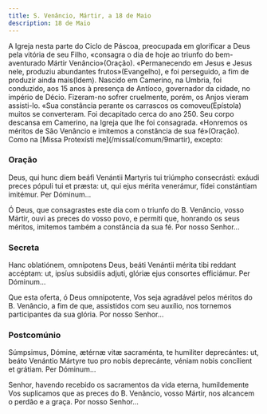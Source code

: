 ```yaml
---
title: S. Venâncio, Mártir, a 18 de Maio
description: 18 de Maio
---
```


<aside>
A Igreja nesta parte do Ciclo de Páscoa, preocupada em glorificar a Deus pela vitória de seu Filho, «consagra o dia de hoje ao triunfo do bem-aventurado Mártir Venâncio»(Oração). «Permanecendo em Jesus e Jesus nele, produziu abundantes frutos»(Evangelho), e foi perseguido, a fim de produzir ainda mais(Idem). Nascido em Camerino, na Umbria, foi conduzido, aos 15 anos à presença de Antíoco, governador da cidade, no império de Décio. Fizeram-no sofrer cruelmente, porém, os Anjos vieram assisti-lo. «Sua constância perante os carrascos os comoveu(Epístola) muitos se converteram. Foi decapitado cerca do ano 250. Seu corpo descansa em Camerino, na Igreja que lhe foi consagrada. «Honremos os méritos de São Venâncio e imitemos a constância de sua fé»(Oração).
</aside>

<aside>Como na [Missa Protexísti me](/missal/comum/9martir), excepto:</aside>

### Oração

<div class="side-by-side not-content">

Deus, qui hunc diem beáfi Venántii Martyris tui triúmpho consecrásti: exáudi preces pópuli tui et præsta: ut, qui ejus mérita venerámur, fídei constántiam imitémur. Per Dóminum...

Ó Deus, que consagrastes este dia com o triunfo do B. Venâncio, vosso Mártir, ouvi as preces do vosso povo, e permiti que, honrando os seus méritos, imitemos também a constância da sua fé. Por nosso Senhor...

</div>

### Secreta

<div class="side-by-side not-content">

Hanc oblatiónem, omnípotens Deus, beáti Venántii mérita tibi reddant accéptam: ut, ipsíus subsidiis adjuti, glóriæ ejus consortes efficiámur. Per Dóminum...

Que esta oferta, ó Deus omnipotente, Vos seja agradável pelos méritos do B. Venâncio, a fim de que, assistidos com seu auxílio, nos tornemos participantes da sua glória. Por nosso Senhor...

</div>

### Postcomúnio

<div class="side-by-side not-content">

Súmpsimus, Dómine, ætérnæ vitæ sacraménta, te humiliter deprecántes: ut, beáto Venántio Mártyre tuo pro nobis deprecánte, véniam nobis concílient et grátiam. Per Dóminum...

Senhor, havendo recebido os sacramentos da vida eterna, humildemente Vos suplicamos que as preces do B. Venâncio, vosso Mártir, nos alcancem o perdão e a graça. Por nosso Senhor...

</div>
